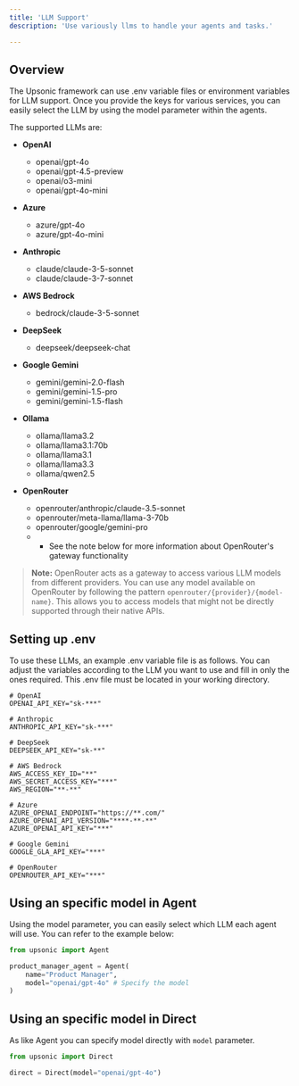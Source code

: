 ```yaml
---
title: 'LLM Support'
description: 'Use variously llms to handle your agents and tasks.'

---
```


## Overview

The Upsonic framework can use .env variable files or environment variables for LLM support. Once you provide the keys for various services, you can easily select the LLM by using the model parameter within the agents.

The supported LLMs are:

* **OpenAI**
  * openai/gpt-4o
  * openai/gpt-4.5-preview
  * openai/o3-mini
  * openai/gpt-4o-mini

* **Azure**
  * azure/gpt-4o
  * azure/gpt-4o-mini

* **Anthropic**
  * claude/claude-3-5-sonnet
  * claude/claude-3-7-sonnet

* **AWS Bedrock**
  * bedrock/claude-3-5-sonnet

* **DeepSeek**
  * deepseek/deepseek-chat

* **Google Gemini**
  * gemini/gemini-2.0-flash
  * gemini/gemini-1.5-pro
  * gemini/gemini-1.5-flash

* **Ollama**
  * ollama/llama3.2
  * ollama/llama3.1:70b
  * ollama/llama3.1
  * ollama/llama3.3
  * ollama/qwen2.5

* **OpenRouter**
  * openrouter/anthropic/claude-3.5-sonnet
  * openrouter/meta-llama/llama-3-70b
  * openrouter/google/gemini-pro
  * * See the note below for more information about OpenRouter's gateway functionality

> **Note:** OpenRouter acts as a gateway to access various LLM models from different providers. You can use any model available on OpenRouter by following the pattern `openrouter/{provider}/{model-name}`. This allows you to access models that might not be directly supported through their native APIs.

## Setting up .env

To use these LLMs, an example .env variable file is as follows. You can adjust the variables according to the LLM you want to use and fill in only the ones required. This .env file must be located in your working directory.

```
# OpenAI
OPENAI_API_KEY="sk-***"

# Anthropic
ANTHROPIC_API_KEY="sk-***"

# DeepSeek
DEEPSEEK_API_KEY="sk-**"

# AWS Bedrock
AWS_ACCESS_KEY_ID="**"
AWS_SECRET_ACCESS_KEY="***"
AWS_REGION="**-**"

# Azure
AZURE_OPENAI_ENDPOINT="https://**.com/"
AZURE_OPENAI_API_VERSION="****-**-**"
AZURE_OPENAI_API_KEY="***"

# Google Gemini
GOOGLE_GLA_API_KEY="***"

# OpenRouter
OPENROUTER_API_KEY="***"
```

## Using an specific model in Agent

Using the model parameter, you can easily select which LLM each agent will use. You can refer to the example below:

```python
from upsonic import Agent

product_manager_agent = Agent(
    name="Product Manager",
    model="openai/gpt-4o" # Specify the model
)
```

## Using an specific model in Direct

As like Agent you can specify model directly with `model` parameter.

```python
from upsonic import Direct

direct = Direct(model="openai/gpt-4o")
```
